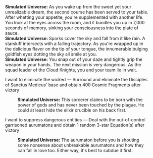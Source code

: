 {{Dialogue Start}}
:'''Simulated Universe:''' As you wake up from the sweet yet sour unrealizable dream, the second course has been served to your table. After whetting your appetite, you're supplemented with another life. You look at the eyes across the room, and it bundles you up in 7,000 seconds of memory, sinking your consciousness into the plate of sauce.
:'''Simulated Universe:''' Sparks cover the sky and fall from it like rain. A starskiff intersects with a falling trajectory. As you're wrapped up in the delicious flavor on the tip of your tongue, the innumerable bulging goldfish eyes dotting the sky all smile at you.
:'''Simulated Universe:''' You snap out of your daze and tightly grip the weapon in your hands. The next mission is very dangerous. As the squad leader of the Cloud Knights, you and your team lie in wait.
:{{DIcon|Star}} I want to eliminate the wicked &mdash; Surround and eliminate the Disciples of Sanctus Medicus' base and obtain 400 Cosmic Fragments after victory
::'''Simulated Universe:''' This sorcerer claims to be born with the power of gods and has never been touched by the plague. He could at least hide the elixir crucible on his back first.
:{{DIcon|Star}} I want to suppress dangerous entities &mdash; Deal with the out-of-control garrisoned aurumatons and obtain 1 random 3-star Equation(s) after victory
::'''Simulated Universe:''' The aurumaton before you is shouting some nonsense about unbreakable aurumatons and how they can fall in love too. Either way, it's best to subdue it first.
{{Dialogue End}}